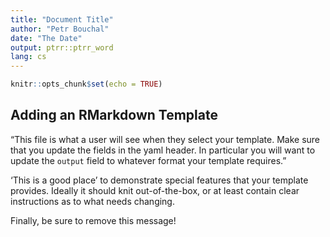 ```yaml
---
title: "Document Title"
author: "Petr Bouchal"
date: "The Date"
output: ptrr::ptrr_word
lang: cs
---
```


```r
knitr::opts_chunk$set(echo = TRUE)
```

## Adding an RMarkdown Template

"This file is what a user will see when they select your template. Make sure that you update the fields in the yaml header. In particular you will want to update the `output` field to whatever format your template requires."

'This is a good place' to demonstrate special features that your template provides. Ideally it should knit out-of-the-box, or at least contain clear instructions as to what needs changing.

Finally, be sure to remove this message!

